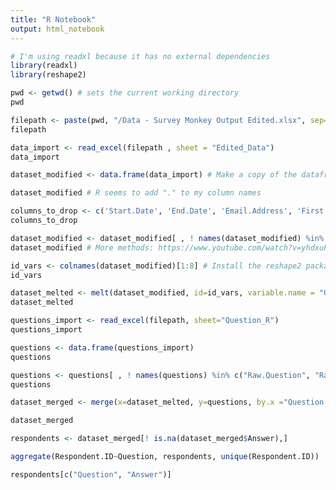 ```yaml
---
title: "R Notebook"
output: html_notebook
---
```


```r
# I'm using readxl because it has no external dependencies
library(readxl)
library(reshape2)

pwd <- getwd() # sets the current working directory
pwd
```
```r
filepath <- paste(pwd, "/Data - Survey Monkey Output Edited.xlsx", sep="") # Make sure you fix this separator, it's a space by default
filepath
```

```r
data_import <- read_excel(filepath , sheet = "Edited_Data")
data_import
```
```r
dataset_modified <- data.frame(data_import) # Make a copy of the dataframe

dataset_modified # R seems to add "." to my column names
```
```r
columns_to_drop <- c('Start.Date', 'End.Date', 'Email.Address', 'First.Name', 'Last.Name', 'Custom.Data.1')
columns_to_drop
```
```r
dataset_modified <- dataset_modified[ , ! names(dataset_modified) %in% columns_to_drop] 
dataset_modified # More methods: https://www.youtube.com/watch?v=yhdxuFNvHxU
```

```r
id_vars <- colnames(dataset_modified)[1:8] # Install the reshape2 package, R uses 1 based indexing
id_vars
```

```r
dataset_melted <- melt(dataset_modified, id=id_vars, variable.name = "Question.+.Subquestion", value.name = "Answer")
dataset_melted
```
```r
questions_import <- read_excel(filepath, sheet="Question_R")
questions_import
```
```r
questions <- data.frame(questions_import)
questions
```
```r
questions <- questions[ , ! names(questions) %in% c("Raw.Question", "Raw.Subquestion", "Subquestion")]
questions
```


```r

dataset_merged <- merge(x=dataset_melted, y=questions, by.x ="Question.+.Subquestion", by.y = "Question...Subquestion", all.x=TRUE) # https://stackoverflow.com/questions/1299871/how-to-join-merge-data-frames-inner-outer-left-right

dataset_merged
```
```r
respondents <- dataset_merged[! is.na(dataset_merged$Answer),]

aggregate(Respondent.ID~Question, respondents, unique(Respondent.ID))
```

```r
respondents[c("Question", "Answer")]
```

